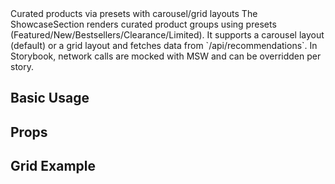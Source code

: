 
<Meta title="Sections/Showcase/Docs" of={ShowcaseSectionStories} />

<Title>Showcase Section</Title>
<Subtitle>Curated products via presets with carousel/grid layouts</Subtitle>

<Description>
The ShowcaseSection renders curated product groups using presets (Featured/New/Bestsellers/Clearance/Limited).
It supports a carousel layout (default) or a grid layout and fetches data from `/api/recommendations`.
In Storybook, network calls are mocked with MSW and can be overridden per story.
</Description>

## Basic Usage

<Canvas>
  <Story id="packages-ui-src-components-cms-blocks-showcasesection--carousel" />
</Canvas>

## Props



## Grid Example

<Canvas>
  <Story id="packages-ui-src-components-cms-blocks-showcasesection--grid" />
</Canvas>
